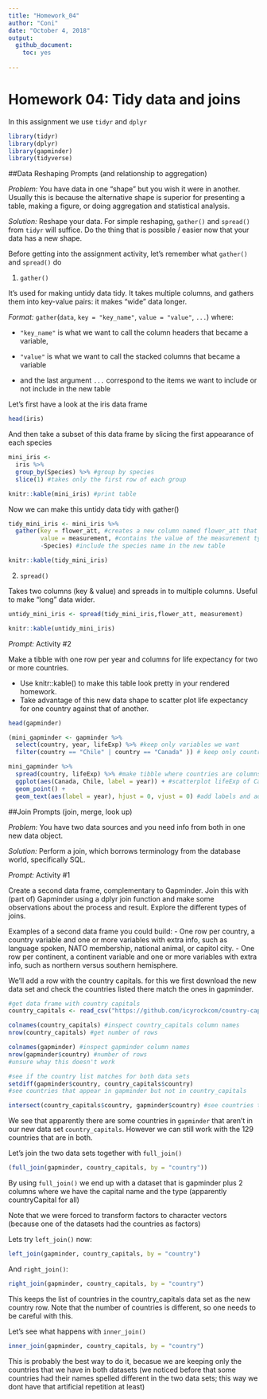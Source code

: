 ```yaml
---
title: "Homework_04"
author: "Coni"
date: "October 4, 2018"
output:
  github_document:
    toc: yes
  
---
```


# Homework 04: Tidy data and joins

In this assignment we use `tidyr` and `dplyr`

```r
library(tidyr)
library(dplyr)
library(gapminder)
library(tidyverse)
```


##Data Reshaping Prompts (and relationship to aggregation)

_Problem:_ You have data in one “shape” but you wish it were in another. Usually this is because the alternative shape is superior for presenting a table, making a figure, or doing aggregation and statistical analysis.

_Solution:_ Reshape your data. For simple reshaping, `gather()` and `spread()` from `tidyr` will suffice. Do the thing that is possible / easier now that your data has a new shape.

Before getting into the assignment activity, let's remember what `gather()` and `spread()` do

1. `gather()` 

It's used for making untidy data tidy. It takes multiple columns, and gathers them into key-value pairs: it makes “wide” data longer.

*Format:* `gather`(`data`, `key = "key_name"`, `value = "value"`, `...`) where:
  
  - `"key_name"` is what we want to call the column headers that became a variable, 
  
  - `"value"` is what we want to call the stacked columns that became a variable
  
  - and the last argument `...` correspond to the items we want to include or not include in the new table

Let's first have a look at the iris data frame

```r

head(iris)

```

And then take a subset of this data frame by slicing the first appearance of each species

```r
mini_iris <- 
  iris %>%
  group_by(Species) %>% #group by species
  slice(1) #takes only the first row of each group

knitr::kable(mini_iris) #print table
```

Now we can make this untidy data tidy with gather()

```r
tidy_mini_iris <- mini_iris %>% 
  gather(key = flower_att, #creates a new column named flower_att that contains the measurement type
         value = measurement, #contains the value of the measurement type for each species
         -Species) #include the species name in the new table

knitr::kable(tidy_mini_iris)
```

2. `spread()` 

Takes two columns (key & value) and spreads in to multiple columns.
Useful to make “long” data wider.

```r
untidy_mini_iris <- spread(tidy_mini_iris,flower_att, measurement)

knitr::kable(untidy_mini_iris)
```

_Prompt:_ Activity #2

Make a tibble with one row per year and columns for life expectancy for two or more countries.

- Use knitr::kable() to make this table look pretty in your rendered homework.
- Take advantage of this new data shape to scatter plot life expectancy for one country against that of another.

```r
head(gapminder)

(mini_gapminder <- gapminder %>%
  select(country, year, lifeExp) %>% #keep only variables we want
  filter(country == "Chile" | country == "Canada" )) # keep only countries we want

mini_gapminder %>% 
  spread(country, lifeExp) %>% #make tibble where countries are columns and years are rows
  ggplot(aes(Canada, Chile, label = year)) + #scatterplot lifeExp of Canada vs Chile
  geom_point() +
  geom_text(aes(label = year), hjust = 0, vjust = 0) #add labels and adjust position

```

##Join Prompts (join, merge, look up)

_Problem:_ You have two data sources and you need info from both in one new data object.

_Solution:_ Perform a join, which borrows terminology from the database world, specifically SQL.

_Prompt:_ Activity #1

Create a second data frame, complementary to Gapminder. Join this with (part of) Gapminder using a dplyr join function and make some observations about the process and result. Explore the different types of joins. 

Examples of a second data frame you could build:
- One row per country, a country variable and one or more variables with extra info, such as language spoken, NATO membership, national animal, or capitol city.
- One row per continent, a continent variable and one or more variables with extra info, such as northern versus southern hemisphere.

We'll add a row with the country capitals. for this we first download the new data set and check the countries listed there match the ones in gapminder.

```r
#get data frame with country capitals
country_capitals <- read_csv("https://github.com/icyrockcom/country-capitals/raw/master/data/country-list.csv") 

colnames(country_capitals) #inspect country_capitals column names
nrow(country_capitals) #get number of rows

colnames(gapminder) #inspect gapminder column names
nrow(gapminder$country) #number of rows
#unsure whay this doesn't work

#see if the country list matches for both data sets
setdiff(gapminder$country, country_capitals$country) 
#see countries that appear in gapminder but not in country_capitals

intersect(country_capitals$country, gapminder$country) #see countries that appear in both datasets

```

We see that apparently there are some countries in `gapminder` that aren't in our new data set `country_capitals`. However we can still work with the 129 countries that are in both.

Let's join the two data sets together with `full_join()`

```r
(full_join(gapminder, country_capitals, by = "country"))
```
By using `full_join()` we end up with a dataset that is gapminder plus 2 columns where we have the capital name and the type (apparently countryCapital for all)

Note that we were forced to transform factors to character vectors (because one of the datasets had the countries as factors)

Lets try `left_join()` now:

```r
left_join(gapminder, country_capitals, by = "country")
```

And `right_join()`:

```r
right_join(gapminder, country_capitals, by = "country")
```

This keeps the list of countries in the country_capitals data set as the new country row. Note that the number of countries is different, so one needs to be careful with this.

Let's see what happens with `inner_join()`

```r
inner_join(gapminder, country_capitals, by = "country")
```

This is probably the best way to do it, becasue we are keeping only the countries that we have in both datasets (we noticed before that some countries had their names spelled different in the two data sets; this way we dont have that artificial repetition at least)


